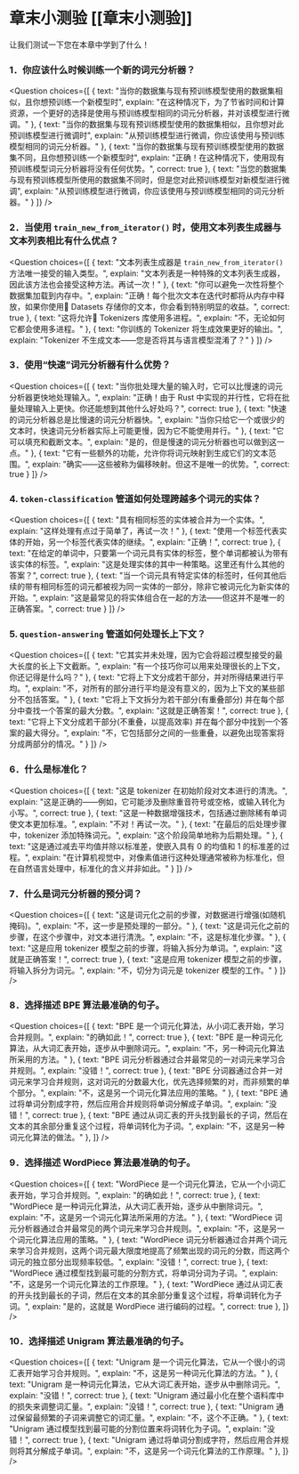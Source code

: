 <!-- DISABLE-FRONTMATTER-SECTIONS -->

# 章末小测验 [[章末小测验]]

<CourseFloatingBanner
    chapter={6}
    classNames="absolute z-10 right-0 top-0"
/>

让我们测试一下您在本章中学到了什么！

### 1．你应该什么时候训练一个新的词元分析器？
<Question
	choices={[
		{
			text: "当你的数据集与现有预训练模型使用的数据集相似，且你想预训练一个新模型时",
			explain: "在这种情况下，为了节省时间和计算资源，一个更好的选择是使用与预训练模型相同的词元分析器，并对该模型进行微调。"
		},
		{
			text: "当你的数据集与现有预训练模型使用的数据集相似，且你想对此预训练模型进行微调时",
			explain: "从预训练模型进行微调，你应该使用与预训练模型相同的词元分析器。"
		},
		{
			text: "当你的数据集与现有预训练模型使用的数据集不同，且你想预训练一个新模型时",
			explain: "正确！在这种情况下，使用现有预训练模型词元分析器将没有任何优势。",
            correct: true
		},
        {
			text: "当您的数据集与现有预训练模型所使用的数据集不同时，但是您对此预训练模型对新模型进行微调",
			explain: "从预训练模型进行微调，你应该使用与预训练模型相同的词元分析器。"
		}
	]}
/>

### 2．当使用 `train_new_from_iterator()` 时，使用文本列表生成器与文本列表相比有什么优点？
<Question
	choices={[
		{
			text: "文本列表生成器是 `train_new_from_iterator()` 方法唯一接受的输入类型。",
			explain: "文本列表是一种特殊的文本列表生成器，因此该方法也会接受这种方法。再试一次！"
		},
		{
			text: "你可以避免一次性将整个数据集加载到内存中。",
			explain: "正确！每个批次文本在迭代时都将从内存中释放，如果你使用🤗 Datasets 存储你的文本，你会看到特别明显的收益。",
			correct: true
		},
		{
			text: "这将允许🤗 Tokenizers 库使用多进程。",
			explain: "不，无论如何它都会使用多进程。"
		},
        {
			text: "你训练的 Tokenizer 将生成效果更好的输出。",
			explain: "Tokenizer 不生成文本——您是否将其与语言模型混淆了？"
		}
	]}
/>

### 3．使用“快速”词元分析器有什么优势？

<Question
	choices={[
		{
			text: "当你批处理大量的输入时，它可以比慢速的词元分析器更快地处理输入。",
			explain: "正确！由于 Rust 中实现的并行性，它将在批量处理输入上更快。你还能想到其他什么好处吗？",
			correct: true
		},
		{
			text: "快速的词元分析器总是比慢速的词元分析器快。",
			explain: "当你只给它一个或很少的文本时，快速词元分析器实际上可能更慢，因为它不能使用并行。"
		},
		{
			text: "它可以填充和截断文本。",
			explain: "是的，但是慢速的词元分析器也可以做到这一点。"
		},
        {
			text: "它有一些额外的功能，允许你将词元映射到生成它们的文本范围。",
			explain: "确实——这些被称为偏移映射。但这不是唯一的优势。",
			correct: true
		}
	]}
/>

### 4. `token-classification` 管道如何处理跨越多个词元的实体？
<Question
	choices={[
		{
			text: "具有相同标签的实体被合并为一个实体。",
			explain: "这样处理有点过于简单了，再试一次！"
		},
		{
			text: "使用一个标签代表实体的开始，另一个标签代表实体的继续。",
			explain: "正确！",
			correct: true
		},
		{
			text: "在给定的单词中，只要第一个词元具有实体的标签，整个单词都被认为带有该实体的标签。",
			explain: "这是处理实体的其中一种策略。这里还有什么其他的答案？",
			correct: true
		},
        {
			text: "当一个词元具有特定实体的标签时，任何其他后续的带有相同标签的词元都被视为同一实体的一部分，除非它被词元化为新实体的开始。",
			explain: "这是最常见的将实体组合在一起的方法——但这并不是唯一的正确答案。",
			correct: true
		}
	]}
/>

### 5. `question-answering` 管道如何处理长上下文？
<Question
	choices={[
		{
			text: "它其实并未处理，因为它会将超过模型接受的最大长度的长上下文截断。",
			explain: "有一个技巧你可以用来处理很长的上下文，你还记得是什么吗？"
		},
		{
			text: "它将上下文分成若干部分，并对所得结果进行平均。",
			explain: "不，对所有的部分进行平均是没有意义的，因为上下文的某些部分不包括答案。"
		},
		{
			text: "它将上下文拆分为若干部分(有重叠部分) 并在每个部分中查找一个答案的最大分数。",
			explain: "这就是正确答案！",
			correct: true
		},
        {
			text: "它将上下文分成若干部分(不重叠，以提高效率) 并在每个部分中找到一个答案的最大得分。",
			explain: "不，它包括部分之间的一些重叠，以避免出现答案将分成两部分的情况。"
		}
	]}
/>

### 6．什么是标准化？
<Question
	choices={[
		{
			text: "这是 tokenizer 在初始阶段对文本进行的清洗。",
			explain: "这是正确的——例如，它可能涉及删除重音符号或空格，或输入转化为小写。",
			correct: true
		},
		{
			text: "这是一种数据增强技术，包括通过删除稀有单词使文本更加标准。",
			explain: "不对！再试一次。"
		},
		{
			text: "在最后的后处理步骤中，tokenizer 添加特殊词元。",
			explain: "这个阶段简单地称为后期处理。"
		},
        {
			text: "这是通过减去平均值并除以标准差，使嵌入具有 0 的均值和 1 的标准差的过程。",
			explain: "在计算机视觉中，对像素值进行这种处理通常被称为标准化，但在自然语言处理中，标准化的含义并非如此。"
		}
	]}
/>

### 7．什么是词元分析器的预分词？
<Question
	choices={[
		{
			text: "这是词元化之前的步骤，对数据进行增强(如随机掩码)。",
			explain: "不，这一步是预处理的一部分。"
		},
		{
			text: "这是词元化之前的步骤，在这个步骤中，对文本进行清洗。",
			explain: "不，这是标准化步骤。"
		},
		{
			text: "这是应用 tokenizer 模型之前的步骤，将输入拆分为单词。",
			explain: "这就是正确答案！",
			correct: true
		},
        {
			text: "这是应用 tokenizer 模型之前的步骤，将输入拆分为词元。",
			explain: "不，切分为词元是 tokenizer 模型的工作。"
		}
	]}
/>

### 8．选择描述 BPE 算法最准确的句子。
<Question
	choices={[
		{
			text: "BPE 是一个词元化算法，从小词汇表开始，学习合并规则。",
			explain: "的确如此！",
			correct: true
		},
		{
			text: "BPE 是一种词元化算法，从大词汇表开始，逐步从中删除词元。",
			explain: "不，另一种词元化算法所采用的方法。"
		},
		{
			text: "BPE 词元分析器通过合并最常见的一对词元来学习合并规则。",
			explain: "没错！",
			correct: true
		},
		{
			text: "BPE 分词器通过合并一对词元来学习合并规则，这对词元的分数最大化，优先选择频繁的对，而非频繁的单个部分。",
			explain: "不，这是另一个词元化算法应用的策略。"
		},
		{
			text: "BPE 通过将单词分割成字符，然后应用合并规则将单词分解成子单词。",
			explain: "没错！",
			correct: true
		},
		{
			text: "BPE 通过从词汇表的开头找到最长的子词，然后在文本的其余部分重复这个过程，将单词转化为子词。",
			explain: "不，这是另一种词元化算法的做法。"
		},
	]}
/>

### 9．选择描述 WordPiece 算法最准确的句子。
<Question
	choices={[
		{
			text: "WordPiece 是一个词元化算法，它从一个小词汇表开始，学习合并规则。",
			explain: "的确如此！",
			correct: true
		},
		{
			text: "WordPiece 是一种词元化算法，从大词汇表开始，逐步从中删除词元。",
			explain: "不，这是另一个词元化算法所采用的方法。"
		},
		{
			text: "WordPiece 词元分析器通过合并最常见的两个词元来学习合并规则。",
			explain: "不，这是另一个词元化算法应用的策略。"
		},
		{
			text: "WordPiece 词元分析器通过合并两个词元来学习合并规则，这两个词元最大限度地提高了频繁出现的词元的分数，而这两个词元的独立部分出现频率较低。",
			explain: "没错！",
			correct: true
		},
		{
			text: "WordPiece 通过模型找到最可能的分割方式，将单词分词为子词。",
			explain: "不，这是另一个词元化算法的工作原理。"
		},
		{
			text: "WordPiece 通过从词汇表的开头找到最长的子词，然后在文本的其余部分重复这个过程，将单词转化为子词。",
			explain: "是的，这就是 WordPiece 进行编码的过程。",
			correct: true
		},
	]}
/>

### 10．选择描述 Unigram 算法最准确的句子。
<Question
	choices={[
		{
			text: "Unigram 是一个词元化算法，它从一个很小的词汇表开始学习合并规则。",
			explain: "不，这是另一种词元化算法的方法。"
		},
		{
			text: "Unigram 是一种词元化算法，它从大词汇表开始，逐步从中删除词元。",
			explain: "没错！",
			correct: true
		},
		{
			text: "Unigram 通过最小化在整个语料库中的损失来调整词汇量。",
			explain: "没错！",
			correct: true
		},
		{
			text: "Unigram 通过保留最频繁的子词来调整它的词汇量。",
			explain: "不，这个不正确。"
		},
		{
			text: "Unigram 通过模型找到最可能的分割位置来将词转化为子词。",
			explain: "没错！",
			correct: true
		},
		{
			text: "Unigram 通过将单词分割成字符，然后应用合并规则将其分解成子单词。",
			explain: "不，这是另一个词元化算法的工作原理。"
		},
	]}
/>
